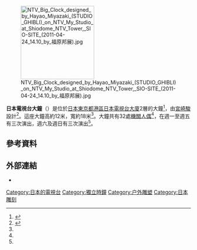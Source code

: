 [[File:NTV_Big_Clock_designed_by_Hayao_Miyazaki_(STUDIO_GHIBLI)_on_NTV_My_Studio_at_Shiodome_NTV_Tower,_SIO-SITE_(2011-04-24_14.10_by_福原邦展).jpg|200px]]

'''日本電視台大鐘'''（{{lang-ja|日テレ大時計、にっテレおおどけい}}）是位於[[日本|日本]][[東京都|東京都]][[港區_(東京都)|港區]][[日本電視台大廈|日本電視台大廈]]2層的大鐘<ref name=":0">{{Cite web|url=https://www.ntv.co.jp/shiodome/shop/tokei.html|title=日テレ大時計|accessdate=2020-05-10|publisher=日本テレビ放送網|archive-date=2020-10-28|archive-url=https://web.archive.org/web/20201028182645/https://www.ntv.co.jp/shiodome/shop/tokei.html|dead-url=no}}</ref>，由[[宮崎駿|宮崎駿]]設計<ref name=":1">{{Cite web|url=https://www.nomurakougei.co.jp/achievements/detail/148|title=宮崎駿デザインの日テレ大時計|accessdate=2020-05-10|publisher=[[乃村工藝社|乃村工藝社]]|archive-date=2020-07-28|archive-url=https://web.archive.org/web/20200728104507/https://www.nomurakougei.co.jp/achievements/detail/148|dead-url=no}}</ref>。這座大鐘高約12米，寬約18米<ref name=":1" />。大鐘共有32處[[機關人偶|機關人偶]]<ref name=":1" />，在週一至週五有三次演出，週六及週日有三次演出<ref name=":0" />。
== 參考資料 ==
{{Reflist}}
== 外部連結 ==
{{Commonscat|NTV Big Clock}}
* {{Wayback|url=http://www.ntv.co.jp/tokei/|date=2015-04-24|title=公式ホームページ}}
{{日本電視台}}
[[Category:日本的電視台|Category:日本的電視台]]
[[Category:獨立時鐘|Category:獨立時鐘]]
[[Category:户外雕塑|Category:户外雕塑]]
[[Category:日本雕刻|Category:日本雕刻]]